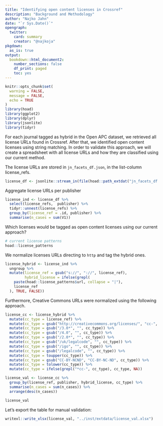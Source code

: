 ```yaml
---
title: "Identifying open content licenses in Crossref"
description: "Background and Methodology"
author: "Najko Jahn"
date: "`r Sys.Date()`"
opengraph:
  twitter:
    card: summary
    creator: "@najkoja"
pkgdown:
  as_is: true
output:
  bookdown::html_document2:
    number_sections: false
    df_print: paged
    toc: yes
---
```


```r
knitr::opts_chunk$set(
  warning = FALSE,
  message = FALSE,
  echo = TRUE
)
library(hoad)
library(ggplot2)
library(dplyr)
library(jsonlite)
library(tidyr)
```

For each journal tagged as hybrid in the Open APC dataset, we retrieved all license URLs found in Crossref. After that, we identified open content licenses using string matching. In order to validate this approach, we will create a spreadsheet with all license URLs and how they are classified using our current method.

The license URLs are stored in `jn_facets_df.json`, in the list-column license_refs.

```r
license_df <- jsonlite::stream_in(file(hoad::path_extdat("jn_facets_df.json")), verbose = FALSE)
```

Aggregate license URLs per publisher

```r
license_ind <- license_df %>% 
  select(license_refs,  publisher) %>%
  tidyr::unnest(license_refs) %>%
  group_by(license_ref = .id, publisher) %>%
  summarise(n_cases = sum(V1)) 
```

Which licenses would be tagged as open content licenses using our current approach?

```r
# current license patterns
hoad::license_patterns
```

We normalize licenses URLs directing to `http` and tag the hybrid ones.

```r
license_hybrid <- license_ind %>%
  ungroup %>%
  mutate(license_ref = gsub("s://", "://", license_ref),
         hybrid_license = ifelse(grepl(
    paste(hoad::license_patterns$url, collapse = "|"),
    license_ref
  ), TRUE, FALSE))
```

Furthermore, Creative Commons URLs were normalized using the following approach.

```r
license_cc <- license_hybrid %>%
  mutate(cc_type = license_ref) %>%
  mutate(cc_type = gsub("http://creativecommons.org/licenses/", "cc-", cc_type)) %>%
  mutate(cc_type = gsub("/3.0*", "", cc_type)) %>%
  mutate(cc_type = gsub("/4.0", "", cc_type)) %>%
  mutate(cc_type = gsub("/2.0*", "", cc_type)) %>%
  mutate(cc_type = gsub("/uk/legalcode", "", cc_type)) %>%
  mutate(cc_type = gsub("/igo", "", cc_type)) %>%
  mutate(cc_type = gsub("/legalcode", "", cc_type)) %>%
  mutate(cc_type = toupper(cc_type)) %>%
  mutate(cc_type = gsub("CC-BY-NCND", "CC-BY-NC-ND", cc_type)) %>%
  mutate(cc_type = tolower(cc_type)) %>%
  mutate(cc_type = ifelse(grepl("*cc-", cc_type), cc_type, NA))
```

```r
license_val <- license_cc %>%
  group_by(license_ref, publisher, hybrid_license, cc_type) %>%
  summarise(n_cases = sum(n_cases)) %>%
  arrange(desc(n_cases))

license_val
```

Let's export the table for manual validation:

```r
writexl::write_xlsx(license_val, "../inst/extdata/license_val.xlsx")
```
